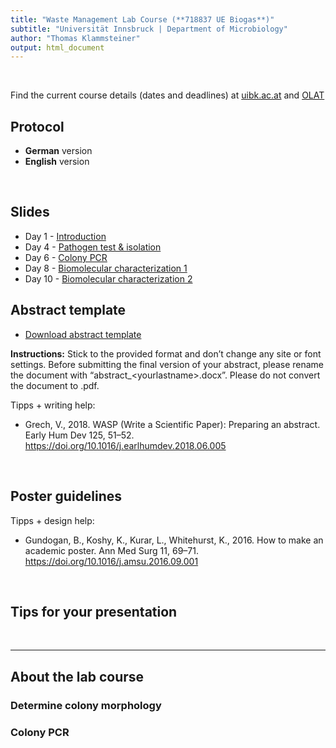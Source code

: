 ```yaml
---
title: "Waste Management Lab Course (**718837 UE Biogas**)"
subtitle: "Universität Innsbruck | Department of Microbiology"
author: "Thomas Klammsteiner"
output: html_document
---
```


<br>

Find the current course details (dates and deadlines) at [uibk.ac.at](https://lfuonline.uibk.ac.at/public/lfuonline_lv.details?sem_id_in=23W&lvnr_id_in=718837&sprache_in=en) and  [OLAT](https://lms.uibk.ac.at/url/RepositoryEntry/5478907904)


## Protocol

- **German** version  
- **English** version  

<br>

## Slides

- Day 1 - [Introduction](https://tklammsteiner.github.io/waste-management-course/docs/day_1/biogas_ue_day_1.html)
- Day 4 - [Pathogen test & isolation](https://tklammsteiner.github.io/waste-management-course/docs/day_1/biogas_ue_day_4.html)
- Day 6 - [Colony PCR](https://tklammsteiner.github.io/waste-management-course/docs/day_1/biogas_ue_day_6.html)
- Day 8 - [Biomolecular characterization 1](https://tklammsteiner.github.io/waste-management-course/docs/day_1/biogas_ue_day_8.html)
- Day 10 - [Biomolecular characterization 2](https://tklammsteiner.github.io/waste-management-course/docs/day_1/biogas_ue_day_10.html)

## Abstract template

- [Download abstract template](https://tklammsteiner.github.io/waste-management-course/docs/abstract_lastname.docx)

**Instructions:** Stick to the provided format and don't change any site or font settings. Before submitting the final version of your abstract, please rename the document with "abstract_\<yourlastname>.docx". Please do not convert the document to .pdf.

Tipps + writing help:  

- Grech, V., 2018. WASP (Write a Scientific Paper): Preparing an abstract. Early Hum Dev 125, 51–52. [https://doi.org/10.1016/j.earlhumdev.2018.06.005](https://doi.org/10.1016/j.earlhumdev.2018.06.005) 


<br>

## Poster guidelines


Tipps + design help:  

- Gundogan, B., Koshy, K., Kurar, L., Whitehurst, K., 2016. How to make an academic poster. Ann Med Surg 11, 69–71. [https://doi.org/10.1016/j.amsu.2016.09.001](https://doi.org/10.1016/j.amsu.2016.09.001)  


<br>

## Tips for your presentation


<br>

***

## About the lab course

### Determine colony morphology


### Colony PCR